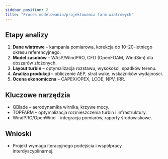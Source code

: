 ```yaml
---
sidebar_position: 2
title: "Proces modelowania/projektowania farm wiatrowych"
---
```


## Etapy analizy

1. **Dane wiatrowe** – kampania pomiarowa, korekcja do 10–20-letniego okresu referencyjnego.
2. **Model zasobów** – WAsP/WindPRO, CFD (OpenFOAM, WindSim) dla obszarów złożonych.
3. **Layout turbin** – optymalizacja rozstawu, wysokości, spadków terenu.
4. **Analiza produkcji** – obliczenie AEP, strat wake, wskaźników wydajności.
5. **Ocena ekonomiczna** – CAPEX/OPEX, LCOE, NPV, IRR.

## Kluczowe narzędzia

- QBlade – aerodynamika wirnika, krzywe mocy.
- TOPFARM – optymalizacja rozmieszczenia turbin i infrastruktury.
- WindPRO/OpenWind – integracja pomiarów, raporty środowiskowe.

## Wnioski

- Projekt wymaga iteracyjnego podejścia i współpracy interdyscyplinarnej.

